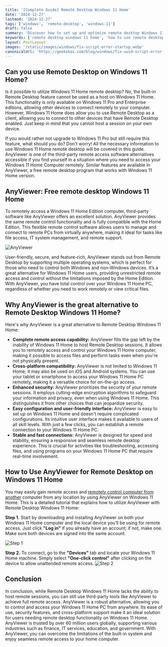 ```yaml
---
title: '[Complete Guide] Remote Desktop Windows 11 Home'
date: '2024-12-27'
lastmod: '2024-12-27'
tags: ['windows', 'remote-desktop', 'windows-11']
draft: false
summary: 'Discover how to set up and optimize remote desktop Windows 11 Home. This article will introduce the best choice for you.'
keywords: ['remote desktop windows 11 home', 'how to use remote desktop on windows 11 home', 'windows 11 home remote desktop']
layout: PostLayout
images: '/static/images/windows/fix-script-error-startup.webp'
canonicalUrl: 'https://geekskai.com/blog/windows/fix-uuid-script-error-startup-expected-identifier/'
---
```


## Can you use Remote Desktop on Windows 11 Home?


Is it possible to utilize Windows 11 Home remote desktop? No, the built-in Remote Desktop feature cannot be used as a host on Windows 11 Home. This functionality is only available on Windows 11 Pro and Enterprise editions, allowing other devices to connect remotely to your computer. However, Windows 11 Home does allow you to use Remote Desktop as a client, allowing you to connect to other devices that have Remote Desktop enabled. Just keep in mind that you cannot host a session on your own device.

If you would rather not upgrade to Windows 11 Pro but still require this feature, what should you do? Don't worry! All the necessary information to use Windows 11 Home remote desktop will be covered in this guide. AnyViewer is one of the third-party remote access software alternatives accessible if you find yourself in a situation where you need to access your Windows 11 Home Computer remotely. Similar features are available in AnyViewer, a free remote desktop program that works with Windows 11 Home version.

## AnyViewer: Free remote desktop Windows 11 Home
To remotely access a Windows 11 Home Edition computer, third-party software like AnyViewer offers an excellent solution. AnyViewer provides the same remote control functionality and is fully compatible with the Home Edition. This flexible remote control software allows users to manage and connect to remote PCs from virtually anywhere, making it ideal for tasks like file access, IT system management, and remote support.

![AnyViewer](/static/images/windows/anyviewer.png)

User-friendly, secure, and feature-rich, AnyViewer stands out from Remote Desktop by supporting multiple operating systems, which is perfect for those who need to control both Windows and non-Windows devices. It’s a great alternative for Windows 11 Home users, providing unrestricted remote access and control without the limitations imposed by the Home Edition. With AnyViewer, you have total control over your Windows 11 Home PC, regardless of whether you need to work remotely or view critical files.

## Why AnyViewer is the great alternative to Remote Desktop Windows 11 Home?
Here's why AnyViewer is a great alternative to Remote Desktop Windows 11 Home:

- **Complete remote access capability:** AnyViewer fills the gap left by the inability of Windows 11 Home to host Remote Desktop sessions. It allows you to remotely access and control your Windows 11 Home computer, making it possible to access files and perform tasks even when you're not physically present.
- **Cross-platform compatibility:** AnyViewer is not limited to Windows 11 Home; it may also be used on iOS and Android systems. You can use your tablet or smartphone to access your Windows 11 Home PC remotely, making it a versatile choice for on-the-go access.
- **Enhanced security:** AnyViewer prioritizes the security of your remote sessions. It employs cutting-edge encryption algorithms to safeguard your information and privacy, even when using Windows 11 Home. This distinguishes it from other choices that can jeopardize security.
- **Easy configuration and user-friendly interface:** AnyViewer is easy to set up on Windows 11 Home and doesn't require complicated configurations. Its intuitive user interface makes it available to users of all skill levels. With just a few clicks, you can establish a remote connection to your Windows 11 Home PC.
- **Stable and fast connections:** AnyViewer is designed for speed and stability, ensuring a responsive and seamless remote desktop experience. This is crucial for activities like troubleshooting, accessing files, and using programs on your Windows 11 Home PC that require real-time involvement.

## How to Use AnyViewer for Remote Desktop on Windows 11 Home
You may easily gain remote access and [remotely control computer from another](https://www.anyviewer.com/how-to/remote-control-pc-from-another-pc.html) computer from any location by using AnyViewer on Windows 11 Home. This is a detailed tutorial that explains how to utilize AnyViewer with Remote Desktop Windows 11 Home:

**Step 1.** Start by downloading and installing AnyViewer on both your Windows 11 Home computer and the local device you’ll be using for remote access. Just click **"Log in"** if you already have an account; if not, make one. Make sure both devices are signed into the same account.

![Step 1](/static/images/windows/step-1.png)

**Step 2.** To connect, go to the **"Devices"** tab and locate your Windows 11 Home machine. Simply select **"One-click control"** after clicking on the device to allow unattended remote access.
![Step 2](/static/images/windows/step-2.png)

## Conclusion
In conclusion, while Remote Desktop Windows 11 Home lacks the ability to host remote sessions, you can still use third-party tools like AnyViewer to achieve full remote access. AnyViewer is a robust alternative, allowing you to control and access your Windows 11 Home PC from anywhere. Its ease of use, security features, and cross-platform support make it an ideal solution for users needing remote desktop functionality on Windows 11 Home.
AnyViewer is trusted by over 60 million users globally, supporting various industries such as finance, IT services, education, and government. With AnyViewer, you can overcome the limitations of the built-in system and enjoy seamless remote access to your home computer.







































